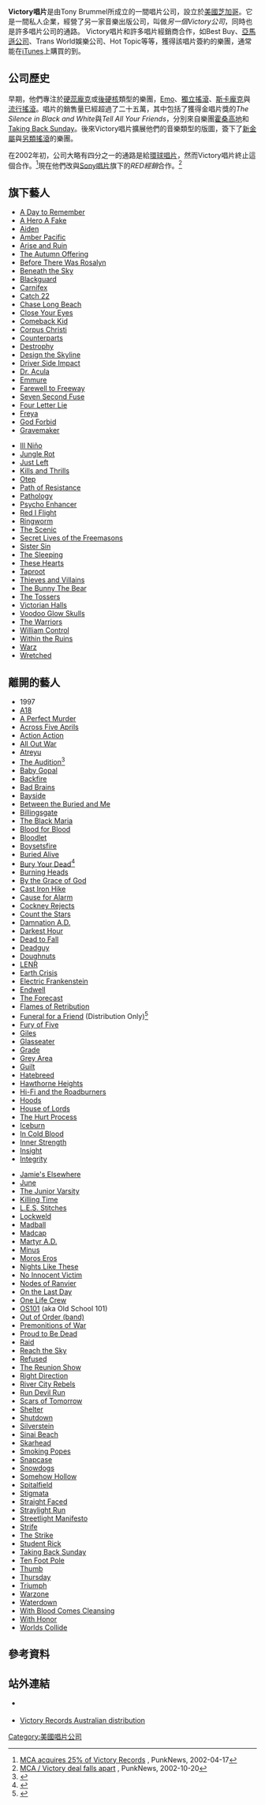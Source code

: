 {{Infobox record label
| name        = Victory唱片
| name_en        = Victory Records
| image       = 
| parent      =
| founded          = 1989
| founder     = Tony Brummel
| defunct     =
| genre       = 多類型音樂
| country     = [[美國|美國]]
| location    =  [[芝加哥|芝加哥]]
| url        = [http://www.victoryrecords.com www.victoryrecords.com]
}}

'''Victory唱片'''是由Tony Brummel所成立的一間唱片公司，設立於[[芝加哥|美國芝加哥]]。它是一間私人企業，經營了另一家音樂出版公司，叫做''另一個Victory公司''，同時也是許多唱片公司的通路。
Victory唱片和許多唱片經銷商合作，如Best Buy、[[Amazon.com|亞馬遜公司]]、Trans World娛樂公司、Hot Topic等等，獲得該唱片簽約的樂團，通常能在[[iTunes|iTunes]]上購買的到。

== 公司歷史 ==
早期，他們專注於[[硬蕊龐克|硬蕊龐克]]或[[後硬核|後硬核]]類型的樂團，[[情感核|Emo]]、[[獨立搖滾|獨立搖滾]]、[[龐克|斯卡龐克]]與[[流行搖滾|流行搖滾]]。唱片的銷售量已經超過了二十五萬，其中包括了獲得金唱片獎的''The Silence in Black and White''與''Tell All Your Friends''，分別來自樂團[[霍桑高地|霍桑高地]]和[[Taking_Back_Sunday|Taking Back Sunday]]。後來Victory唱片擴展他們的音樂類型的版圖，簽下了[[新金屬|新金屬]]與[[另類搖滾|另類搖滾]]的樂團。

在2002年初，公司大略有四分之一的通路是給[[環球唱片|環球唱片]]，然而Victory唱片終止這個合作。<ref name="punknews_20020417">[http://www.punknews.org/article/3307 MCA acquires 25% of Victory Records] {{Wayback|url=http://www.punknews.org/article/3307 |date=20071016065240 }}, PunkNews, 2002-04-17</ref>現在他們改與[[Sony唱片|Sony唱片]]旗下的''RED經銷''合作。<ref name="punknews_20021020">[http://www.punknews.org/article.php?sid=4492 MCA / Victory deal falls apart] {{Wayback|url=http://www.punknews.org/article.php?sid=4492 |date=20070930181427 }}, PunkNews, 2002-10-20</ref>

== 旗下藝人 ==
{{col-begin}}
{{col-2}}
* [[A_Day_to_Remember|A Day to Remember]]
* [[A_Hero_A_Fake|A Hero A Fake]]
* [[Aiden|Aiden]]
* [[Amber_Pacific|Amber Pacific]]
* [[Arise_and_Ruin|Arise and Ruin]]
* [[The_Autumn_Offering|The Autumn Offering]] 
* [[Before_There_Was_Rosalyn|Before There Was Rosalyn]]
* [[Beneath_the_Sky|Beneath the Sky]]
* [[Blackguard_(band)|Blackguard]]
* [[Carnifex_(band)|Carnifex]]
* [[Catch_22_(band)|Catch 22]]
* [[Chase_Long_Beach|Chase Long Beach]]
* [[Close_Your_Eyes|Close Your Eyes]]
* [[Comeback_Kid|Comeback Kid]]
* [[Corpus_Christi|Corpus Christi]]
* [[Counterparts|Counterparts]] 
* [[Destrophy|Destrophy]]
* [[Design_the_Skyline|Design the Skyline]]
* [[Driver_Side_Impact|Driver Side Impact]] 
* [[Dr._Acula|Dr. Acula]]
* [[Emmure|Emmure]]
* [[Farewell_to_Freeway|Farewell to Freeway]]
* [[Seven_Second_Fuse|Seven Second Fuse]]
* [[Four_Letter_Lie|Four Letter Lie]]
* [[Freya_(band)|Freya]]
* [[God_Forbid|God Forbid]]
* [[Gravemaker|Gravemaker]]

{{col-2}}

* [[Ill_Niño|Ill Niño]]
* [[Jungle_Rot|Jungle Rot]]
* [[Just_Left|Just Left]]
* [[Kills_and_Thrills|Kills and Thrills]]
* [[Otep|Otep]]
* [[Path_of_Resistance|Path of Resistance]]
* [[Pathology|Pathology]]
* [[Psycho_Enhancer|Psycho Enhancer]]
* [[Red_I_Flight|Red I Flight]]
* [[Ringworm_(band)|Ringworm]]
* [[The_Scenic|The Scenic]]
* [[Secret_Lives_of_the_Freemasons|Secret Lives of the Freemasons]]
* [[Sister_Sin|Sister Sin]]
* [[The_Sleeping|The Sleeping]]
* [[These_Hearts|These Hearts]]
* [[Taproot_(band)|Taproot]]
* [[Thieves_and_Villains|Thieves and Villains]]
* [[The_Bunny_The_Bear|The Bunny The Bear]]
* [[The_Tossers|The Tossers]]
* [[Victorian_Halls|Victorian Halls]]
* [[Voodoo_Glow_Skulls|Voodoo Glow Skulls]]
* [[The_Warriors_(band)|The Warriors]]
* [[William_Control|William Control]]
* [[Within_the_Ruins|Within the Ruins]]
* [[Warz|Warz]]
* [[Wretched|Wretched]]
{{col-end}}

== 離開的藝人 ==
{{col-begin}}
{{col-2}}
* 1997
* [[A18|A18]]
* [[A_Perfect_Murder|A Perfect Murder]]
* [[Across_Five_Aprils|Across Five Aprils]]
* [[Action_Action|Action Action]]
* [[All_Out_War_(band)|All Out War]]
* [[Atreyu_(band)|Atreyu]]
* [[The_Audition|The Audition]]<ref>{{Cite web |url=http://absolutepunk.net/showthread.php?t=1780362 |title=存档副本 |accessdate=2011-10-23 |archive-date=2012-07-16 |archive-url=https://archive.is/20120716121405/http://absolutepunk.net/showthread.php?t=1780362 |dead-url=no }}</ref>
* [[Baby_Gopal|Baby Gopal]]
* [[Backfire|Backfire]]
* [[Bad_Brains|Bad Brains]]
* [[Bayside|Bayside]]
* [[Between_the_Buried_and_Me|Between the Buried and Me]]
* [[Billingsgate|Billingsgate]]
* [[The_Black_Maria|The Black Maria]]
* [[Blood_for_Blood|Blood for Blood]]
* [[Bloodlet|Bloodlet]]
* [[Boysetsfire|Boysetsfire]]
* [[Buried_Alive|Buried Alive]]
* [[Bury_Your_Dead|Bury Your Dead]]<ref>{{Cite web |url=http://grafwall.indiestar.tv/2011/01/buryyourdead-announces-new-vocalist.html |title=存档副本 |access-date=2011-10-23 |archive-url=https://web.archive.org/web/20110817112158/http://grafwall.indiestar.tv/2011/01/buryyourdead-announces-new-vocalist.html |archive-date=2011-08-17 |dead-url=yes }}</ref>
* [[Burning_Heads|Burning Heads]]
* [[By_the_Grace_of_God|By the Grace of God]]
* [[Cast_Iron_Hike|Cast Iron Hike]]
* [[Cause_for_Alarm|Cause for Alarm]]
* [[Cockney_Rejects|Cockney Rejects]]
* [[Count_the_Stars|Count the Stars]]
* [[Damnation_A.D.|Damnation A.D.]]
* [[Darkest_Hour|Darkest Hour]]
* [[Dead_to_Fall|Dead to Fall]]
* [[Deadguy|Deadguy]]
* [[Doughnuts|Doughnuts]]
* [[LENR|LENR]]
* [[Earth_Crisis|Earth Crisis]]
* [[Electric_Frankenstein|Electric Frankenstein]]
* [[Endwell_(band)|Endwell]]
* [[The_Forecast|The Forecast]]
* [[Flames_of_Retribution|Flames of Retribution]]
* [[Funeral_for_a_Friend|Funeral for a Friend]] (Distribution Only)<ref>{{Cite web |url=http://lambgoat.com/news/view.aspx?id=15674 |title=存档副本 |access-date=2011-10-23 |archive-date=2015-02-13 |archive-url=https://web.archive.org/web/20150213033107/http://lambgoat.com/news/view.aspx?id=15674 }}</ref>
* [[Fury_of_Five|Fury of Five]]
* [[Giles_(band)|Giles]]
* [[Glasseater|Glasseater]]
* [[Grade_(band)|Grade]]
* [[Grey_Area_(band)|Grey Area]]
* [[Guilt|Guilt]]
* [[Hatebreed|Hatebreed]]
* [[霍桑高地|Hawthorne Heights]]
* [[Hi-Fi_and_the_Roadburners|Hi-Fi and the Roadburners]]
* [[Hoods|Hoods]]
* [[House_of_Lords|House of Lords]]
* [[The_Hurt_Process|The Hurt Process]]
* [[Iceburn|Iceburn]]
* [[In_Cold_Blood|In Cold Blood]]
* [[Inner_Strength|Inner Strength]]
* [[Insight_(band)|Insight]]
* [[Integrity_(band)|Integrity]]

{{col-2}}

* [[Jamie's_Elsewhere|Jamie's Elsewhere]]
* [[June_(band)|June]]
* [[The_Junior_Varsity|The Junior Varsity]]
* [[Killing_Time_(band)|Killing Time]]
* [[L.E.S._Stitches|L.E.S. Stitches]]
* [[Lockweld|Lockweld]]
* [[Madball|Madball]]
* [[Madcap_(band)|Madcap]]
* [[Martyr_A.D.|Martyr A.D.]]
* [[Minus|Minus]]
* [[Moros_Eros|Moros Eros]]
* [[Nights_Like_These|Nights Like These]]
* [[No_Innocent_Victim|No Innocent Victim]]
* [[Nodes_of_Ranvier_(band)|Nodes of Ranvier]]
* [[On_the_Last_Day|On the Last Day]]
* [[One_Life_Crew|One Life Crew]]
* [[OS101|OS101]] (aka Old School 101)
* [[Out_of_Order_(band)|Out of Order (band)]]
* [[Premonitions_of_War|Premonitions of War]]
* [[Proud_to_Be_Dead|Proud to Be Dead]]
* [[Raid_(band)|Raid]]
* [[Reach_the_Sky|Reach the Sky]]
* [[Refused|Refused]]
* [[The_Reunion_Show|The Reunion Show]]
* [[Right_Direction|Right Direction]]
* [[River_City_Rebels|River City Rebels]]
* [[Run_Devil_Run|Run Devil Run]]
* [[Scars_of_Tomorrow|Scars of Tomorrow]]
* [[Shelter_(band)|Shelter]]
* [[Shutdown_(band)|Shutdown]]
* [[Silverstein_(band)|Silverstein]]
* [[Sinai_Beach|Sinai Beach]]
* [[Skarhead|Skarhead]]
* [[Smoking_Popes|Smoking Popes]]
* [[Snapcase|Snapcase]]
* [[Snowdogs|Snowdogs]]
* [[Somehow_Hollow|Somehow Hollow]]
* [[Spitalfield|Spitalfield]]
* [[Stigmata_(band)|Stigmata]]
* [[Straight_Faced|Straight Faced]]
* [[Straylight_Run|Straylight Run]]
* [[Streetlight_Manifesto|Streetlight Manifesto]]
* [[Strife_(band)|Strife]]
* [[The_Strike|The Strike]]
* [[Student_Rick|Student Rick]]
* [[Taking_Back_Sunday|Taking Back Sunday]]
* [[Ten_Foot_Pole|Ten Foot Pole]]
* [[Thumb_(band)|Thumb]]
* [[Thursday_(band)|Thursday]]
* [[Triumph_(band)|Triumph]]
* [[Warzone_(band)|Warzone]]
* [[Waterdown|Waterdown]]
* [[With_Blood_Comes_Cleansing|With Blood Comes Cleansing]]
* [[With_Honor|With Honor]]
* [[Worlds_Collide_(band)|Worlds Collide]]
{{col-end}}

== 參考資料 ==
{{Reflist}}

== 站外連結 ==
* {{Official website|http://www.victoryrecords.com}} {{en}}
* [https://archive.is/20090114231145/http://www.stomp.com.au/browselabel.aspx?q=victory+records&n=1142&f=Label Victory Records Australian distribution]

[[Category:美國唱片公司|Category:美國唱片公司]]